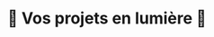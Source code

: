 ---
title: "🌟 Vos projets en lumière 🌟"
publishedAt: "2024-04-08"
summary: "Découvrez une sélection de portfolios web et de sites professionnels réalisés à l'île Maurice, mettant en avant créativité, modernité et visibilité sur Google."
keywords: ["création portfolio web", "site web Maurice", "projets web", "développement web", "SEO Maurice", "visibilité Google"]
images:
  - "/images/header/videograph.webp"
  - "/images/header/terapia.webp"
  - "/images/header/montana.webp"
  - "/images/header/restaurantly.webp"
  - "/images/header/koppee.webp"
  - "/images/header/booth.webp"
  - "/images/header/festavelive.webp"
  - "/images/header/Furni.webp"
  - "/images/header/Productly.webp"
  - "/images/header/Romyk.webp"
  - "/images/header/amado.webp"
---